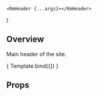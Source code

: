 

<Meta 
    title="Blocks/RmHeader" 
    component={RmHeader}
/>

    <RmHeader {...args}></RmHeader>
) 

<HeaderSimple title='RmHeader' />

## Overview

Main header of the site.

<Canvas>
    <Story
    name = "Overview"
    args = {{
        topnav: toplinks,
        nav: links
    }}>
        { Template.bind({}) }
    </Story>
</Canvas>

## Props

<ArgsTable story="Overview" />